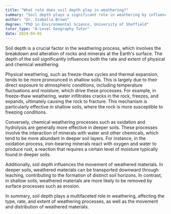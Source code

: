 ```yaml
---
title: "What role does soil depth play in weathering?"
summary: "Soil depth plays a significant role in weathering by influencing the rate and extent of physical and chemical weathering processes."
author: "Dr. Isabella Brown"
degree: "PhD in Environmental Science, University of Sheffield"
tutor_type: "A-Level Geography Tutor"
date: 2024-04-01
---
```


Soil depth is a crucial factor in the weathering process, which involves the breakdown and alteration of rocks and minerals at the Earth's surface. The depth of the soil significantly influences both the rate and extent of physical and chemical weathering.

Physical weathering, such as freeze-thaw cycles and thermal expansion, tends to be more pronounced in shallow soils. This is largely due to their direct exposure to atmospheric conditions, including temperature fluctuations and moisture, which drive these processes. For example, in freeze-thaw weathering, water infiltrates cracks in the rock, freezes, and expands, ultimately causing the rock to fracture. This mechanism is particularly effective in shallow soils, where the rock is more susceptible to freezing conditions.

Conversely, chemical weathering processes such as oxidation and hydrolysis are generally more effective in deeper soils. These processes involve the interaction of minerals with water and other chemicals, which tend to be more abundant in deeper soil layers. For instance, in the oxidation process, iron-bearing minerals react with oxygen and water to produce rust, a reaction that requires a certain level of moisture typically found in deeper soils.

Additionally, soil depth influences the movement of weathered materials. In deeper soils, weathered materials can be transported downward through leaching, contributing to the formation of distinct soil horizons. In contrast, in shallow soils, weathered materials are more likely to be removed by surface processes such as erosion.

In summary, soil depth plays a multifaceted role in weathering, affecting the type, rate, and extent of weathering processes, as well as the movement and distribution of weathered materials.
    